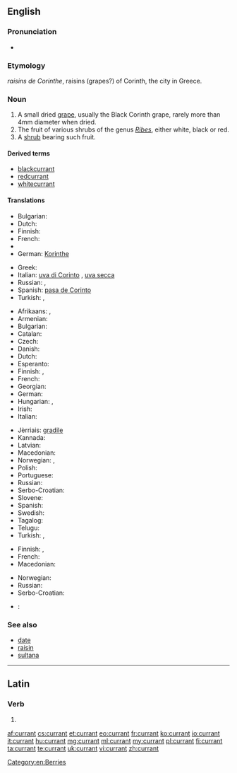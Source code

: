==English==

===Pronunciation===
* {{audio|en-uk-currant.ogg|Audio (UK)}}

===Etymology===
{{etyl|fr}} ''raisins de Corinthe'', raisins (grapes?) of Corinth, the city in Greece.

===Noun===
{{en-noun}}

# A small dried [[grape]], usually the Black Corinth grape, rarely more than 4mm diameter when dried.
# The fruit of various shrubs of the genus ''[[Ribes]]'', either white, black or red.
# A [[shrub]] bearing such fruit.

====Derived terms====
* [[blackcurrant]]
* [[redcurrant]]
* [[whitecurrant]]

====Translations====
{{trans-top|small dried grape}}
* Bulgarian: {{t-|bg|стафида|f}}
* Dutch: {{t+|nl|krent|f}}
* Finnish: {{t-|fi|korintti}}
* French: {{t+|fr|raisin de Corinthe|m}}
* {{trreq|Georgian}}
* German: [[Korinthe]] {{f}}
{{trans-mid}}
* Greek: {{t-|el|κορινθιακή σταφίδα|f|tr=korinthiakí stafidá}}
* Italian: [[uva di Corinto]] {{f}}, [[uva secca]] {{f}}
* Russian: {{t+|ru|коринка|f|tr=korínka}}, {{t+|ru|сабза|f|tr=sabzá}}
* Spanish: [[pasa de Corinto]]
* Turkish: {{t+|tr|kuş üzümü}}, {{t+|tr|Frenk üzümü}}
{{trans-bottom}}

{{trans-top|fruit}}
* Afrikaans: {{t|af|aalbessievla}}, {{t|af|aalbes}}
* Armenian: {{t-|hy|հաղարջ|tr=haġarǰ}}
* Bulgarian: {{t-|bg|френско грозде|n}}
* Catalan: {{t-|ca|grosella|f}}
* Czech: {{t-|cs|rybíz|m}}
* Danish: {{t|da|solbær}}
* Dutch: {{t+|nl|aalbes|f}}
* Esperanto: {{t-|eo|ribo}}
* Finnish: {{t+|fi|herukka}}, {{t+|fi|viinimarja}}
* French: {{t+|fr|groseille|f}}
* Georgian: {{t|ka|მოცხარის|tr=mots'kharis|sc=Geor}}
* German: {{t+|de|Johannisbeere|f}}
* Hungarian: {{t+|hu|ribizli}}, {{t+|hu|ribiszke}}
* Irish: {{t|ga|cuiríní}}
* Italian: {{t+|it|ribes}}
{{trans-mid}}
* Jèrriais: [[gradile]] {{f}}
* Kannada: {{t|te|ಕರ್ರಂಟ್|tr=karraṇṭ|sc=Telu}}
* Latvian: {{t+|lv|upene|f}}
* Macedonian: {{t-|mk|рибизла|f|tr=ríbizla}}
* Norwegian: {{t-|no|rips|m}}, {{t-|no|ripsbær|n}}
* Polish: {{t+|pl|porzeczka|f}}
* Portuguese: {{t|pt|groselha|f}}
* Russian: {{t+|ru|смородина|f|tr=smoródina}}
* Serbo-Croatian: {{t-|sh|ribiz|m}}
* Slovene: {{t+|sl|ribez|m}}
* Spanish: {{t+|es|grosella}}
* Swedish: {{t-|sv|vinbär|n}}
* Tagalog: {{t|tl|kurant}}
* Telugu: {{t|te|ఎండుద్రాక్ష|tr=eṇḍudrākṣa|sc=Telu}}
* Turkish: {{t+|tr|kuş üzümü}}, {{t+|tr|Frenk üzümü}}
{{trans-bottom}}

{{trans-top|bush}}
* Finnish: {{t+|fi|viinimarja}}, {{t-|fi|viinimarjapensas}}
* French: {{t+|fr|groseillier|m}}
* Macedonian: {{t-|mk|рибизла|f|tr=ríbizla}}
{{trans-mid}}
* Norwegian: {{t-|no|ripsbærbusk|c}}
* Russian: {{t+|ru|смородина|f|tr=smoródina}}
* Serbo-Croatian: {{t-|sh|ribiz|m}}
{{trans-bottom}}

{{checktrans-top}}
* {{ttbc|ka}}: {{t-|ka|მოცხარი|tr=moc'xari}}
{{trans-mid}}
{{trans-bottom}}

===See also===
* [[date]]
* [[raisin]]
* [[sultana]]

[[Category:en:Berries]]

----

==Latin==

===Verb===
{{la-verb-form|currant}}

# {{conjugation of|curro|currō|3|p|pres|act|sub|lang=la}}{{la-conj-form-gloss|curro|3|p|pres|act|sub}}

[[af:currant]]
[[cs:currant]]
[[et:currant]]
[[eo:currant]]
[[fr:currant]]
[[ko:currant]]
[[io:currant]]
[[it:currant]]
[[hu:currant]]
[[mg:currant]]
[[ml:currant]]
[[my:currant]]
[[pl:currant]]
[[fi:currant]]
[[ta:currant]]
[[te:currant]]
[[uk:currant]]
[[vi:currant]]
[[zh:currant]]